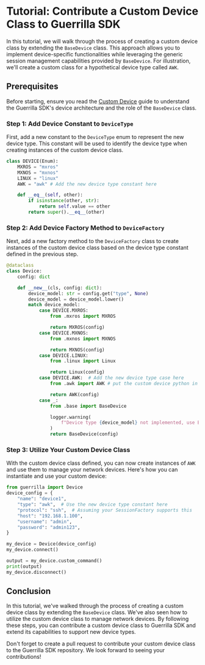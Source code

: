 # Tutorial: Contribute a Custom Device Class to Guerrilla SDK


In this tutorial, we will walk through the process of creating a custom device class by extending the `BaseDevice` class. 
This approach allows you to implement device-specific functionalities while leveraging the generic session management capabilities provided by `BaseDevice`. 
For illustration, we'll create a custom class for a hypothetical device type called `AWK`.

## Prerequisites

Before starting, ensure you read the [Custom Device](/docs/advanced/custom_device) guide to understand the Guerrilla SDK's device architecture and the role of the `BaseDevice` class.

<Steps>

### Step 1: Add Device Constant to `DeviceType`

First, add a new constant to the `DeviceType` enum to represent the new device type. This constant will be used to identify the device type when creating instances of the custom device class.

```py {5} filename="src/guerrilla/utils/constant.py" showLineNumbers
class DEVICE(Enum):
    MXROS = "mxros"
    MXNOS = "mxnos"
    LINUX = "linux"
    AWK = "awk" # Add the new device type constant here

    def __eq__(self, other):
        if isinstance(other, str):
            return self.value == other
        return super().__eq__(other)
```

### Step 2: Add Device Factory Method to `DeviceFactory`

Next, add a new factory method to the `DeviceFactory` class to create instances of the custom device class based on the device type constant defined in the previous step.

```py {21-24} filename="src/guerrilla/device/device.py" showLineNumbers
@dataclass
class Device:
    config: dict

    def __new__(cls, config: dict):
        device_model: str = config.get("type", None)
        device_model = device_model.lower()
        match device_model:
            case DEVICE.MXROS:
                from .mxros import MXROS

                return MXROS(config)
            case DEVICE.MXNOS:
                from .mxnos import MXNOS

                return MXNOS(config)
            case DEVICE.LINUX:
                from .linux import Linux

                return Linux(config)
            case DEVICE.AWK:  # Add the new device type case here
                from .awk import AWK # put the custom device python in src/guerrilla/device/awk/awk.py

                return AWK(config)
            case _:
                from .base import BaseDevice

                logger.warning(
                    f"Device type {device_model} not implemented, use BaseDevice instead"
                )
                return BaseDevice(config)
```

### Step 3: Utilize Your Custom Device Class

With the custom device class defined, you can now create instances of `AWK` and use them to manage your network devices. Here's how you can instantiate and use your custom device:


```py
from guerrilla import Device
device_config = {
    "name": "device1",
    "type": "awk",  # Use the new device type constant here
    "protocol": "ssh",  # Assuming your SessionFactory supports this
    "host": "192.168.1.100",
    "username": "admin",
    "password": "admin123",
}

my_device = Device(device_config)
my_device.connect()

output = my_device.custom_command()
print(output)
my_device.disconnect()
```
</Steps>

## Conclusion

In this tutorial, we've walked through the process of creating a custom device class by extending the `BaseDevice` class. We've also seen how to utilize the custom device class to manage network devices. By following these steps, you can contribute a custom device class to Guerrilla SDK and extend its capabilities to support new device types.

Don't forget to create a pull request to contribute your custom device class to the Guerrilla SDK repository. We look forward to seeing your contributions! 